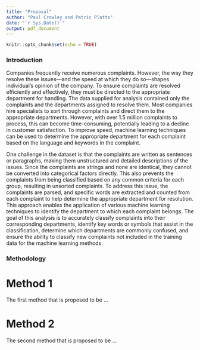 ---
title: "Proposal"
author: "Paul Crowley and Patric Platts"
date: "`r Sys.Date()`"
output: pdf_document
---

```{r setup, include=FALSE}
knitr::opts_chunk$set(echo = TRUE)
```

### Introduction

Companies frequently receive numerous complaints. However, the way they resolve these issues—and the speed at which they do so—shapes individual's opinion of the company. To ensure complaints are resolved efficiently and effectively, they must be directed to the appropriate department for handling. The data supplied for analysis contained only the complaints and the departments assigned to resolve them. Most companies hire specialists to sort through complaints and direct them to the appropriate departments. However, with over 1.5 million complaints to process, this can become time-consuming, potentially leading to a decline in customer satisfaction. To improve speed, machine learning techniques can be used to determine the appropriate department for each complaint based on the language and keywords in the complaint.

One challenge in the dataset is that the complaints are written as sentences or paragraphs, making them unstructured and detailed descriptions of the issues. Since the complaints are strings and none are identical, they cannot be converted into categorical factors directly. This also prevents the complaints from being classified based on any common criteria for each group, resulting in unsorted complaints. To address this issue, the complaints are parsed, and specific words are extracted and counted from each complaint to help determine the appropriate department for resolution. This approach enables the application of various machine learning techniques to identify the department to which each complaint belongs. The goal of this analysis is to accurately classify complaints into their corresponding departments, identify key words or symbols that assist in the classification, determine which departments are commonly confused, and ensure the ability to classify new complaints not included in the training data for the machine learning methods.

### Methodology

# Method 1

The first method that is proposed to be ... 

# Method 2

The second method that is proposed to be ...